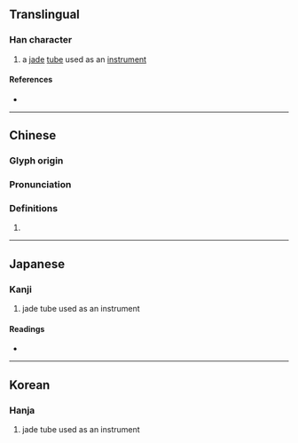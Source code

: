 {{character info/new}}
==Translingual==

===Han character===
{{Han char|rn=96|rad=玉|as=08|sn=12|four=13177|canj=MGJRR|ids=⿰𤣩官}}

# a [[jade]] [[tube]] used as an [[instrument]]

====References====
* {{Han ref|kx=0735.050|dkj=21072|dj=1147.030|hdz=21123.130|uh=742F|ud=29743|bh=B55F|bd=46431}}

----

==Chinese==
{{zh-forms}}

===Glyph origin===
{{Han etym}}

===Pronunciation===
{{zh-pron
|m=guǎn
|c=gun2
|mc=y
|oc=y
|cat=
}}

===Definitions===
{{zh-hanzi}}

# {{rfdef|zh}}

----

==Japanese==

===Kanji===
{{ja-kanji|grade=|rs=玉08}}

# jade tube used as an instrument

====Readings====
* {{ja-readings|on=[[かん]] (kan), [[こん]] (kon)|kun=}}

----

==Korean==

===Hanja===
{{ko-hanja|hangeul=관|eumhun=|rv=gwan|mr=kwan|y=kwan}}

# jade tube used as an instrument